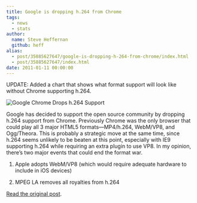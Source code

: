 ```yaml
---
title: Google is dropping h.264 from Chrome
tags:
  - news
  - stats
author:
  name: Steve Heffernan
  github: heff
alias:
  - post/35885627647/google-is-dropping-h-264-from-chrome/index.html
  - post/35885627647/index.html
date: 2011-01-11 00:00:00
---
```


UPDATE: Added a chart that shows what format support will look like without Chrome supporting h.264.

![Google Chrome Drops h.264 Support](https://videojs.com/img/blog/2011/01/google-chrome-drops-h264.png)

Google has decided to support the open source community by dropping h.264 support from Chrome. Previously Chrome was the only browser that could play all 3 major HTML5 formats—MP4/h.264, WebM/VP8, and Ogg/Theora. This is probably a strategic move at the same time, since h.264 seems unlikely to be beaten at this point, especially with IE9 supporting h.264 while requiring an extra plugin to use VP8\. In my opinion, there&rsquo;s two major events that could end the format war.

1.  Apple adopts WebM/VP8 (which would require adequate hardware to include in iOS devices)

2.  MPEG LA removes all royalties from h.264

[Read the original post](http://blog.chromium.org/2011/01/html-video-codec-support-in-chrome.html).
